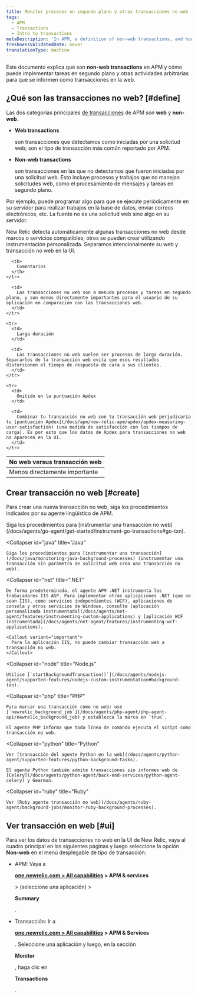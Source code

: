 ```yaml
---
title: Monitor procesos en segundo plano y otras transacciones no web
tags:
  - APM
  - Transactions
  - Intro to transactions
metaDescription: 'In APM, a definition of non-web transactions, and how to custom instrument background tasks and other activity as non-web transactions.'
freshnessValidatedDate: never
translationType: machine
---
```


Este documento explica qué son <DNT>**non-web transactions**</DNT> en APM y cómo puede implementar tareas en segundo plano y otras actividades arbitrarias para que se informen como transacciones en la web.

## ¿Qué son las transacciones no web? [#define]

Las dos categorías principales [de transacciones](/docs/apm/transactions/intro-transactions/transactions-new-relic-apm) de APM son <DNT>**web**</DNT> y <DNT>**non-web**</DNT>.

* <DNT>**Web transactions**</DNT>

  son transacciones que detectamos como iniciadas por una solicitud web; son el tipo de transacción más común reportado por APM.

* <DNT>**Non-web transactions**</DNT>

  son transacciones en las que no detectamos que fueron iniciadas por una solicitud web. Esto incluye procesos y trabajos que no manejan solicitudes web, como el procesamiento de mensajes y tareas en segundo plano.

Por ejemplo, puede programar algo para que se ejecute periódicamente en su servidor para realizar trabajos en la base de datos, enviar correos electrónicos, etc. La fuente no es una solicitud web sino algo en su servidor.

New Relic detecta automáticamente algunas transacciones no web desde marcos o servicios compatibles; otros se pueden crear utilizando instrumentación personalizada. Separamos intencionalmente su web y transacción no web en la UI.

<table>
  <thead>
    <tr>
      <th style={{ width: "200px" }}>
        No web versus transacción web
      </th>

      <th>
        Comentarios
      </th>
    </tr>
  </thead>

  <tbody>
    <tr>
      <td>
        Menos directamente importante
      </td>

      <td>
        Las transacciones no web son a menudo procesos y tareas en segundo plano, y son menos directamente importantes para el usuario de su aplicación en comparación con las transacciones web.
      </td>
    </tr>

    <tr>
      <td>
        Larga duración
      </td>

      <td>
        Las transacciones no web suelen ser procesos de larga duración. Separarlos de la transacción web evita que esos resultados distorsionen el tiempo de respuesta de cara a sus clientes.
      </td>
    </tr>

    <tr>
      <td>
        Omitido en la puntuación Apdex
      </td>

      <td>
        Combinar tu transacción no web con tu transacción web perjudicaría tu [puntuación Apdex](/docs/apm/new-relic-apm/apdex/apdex-measuring-user-satisfaction) (una medida de satisfacción con los tiempos de carga). Es por esto que los datos de Apdex para transacciones no web no aparecen en la UI.
      </td>
    </tr>
  </tbody>
</table>

## Crear transacción no web [#create]

Para crear una nueva transacción no web, siga los procedimientos indicados por su agente lingüístico de APM.

<CollapserGroup>
  <Collapser
    id="go"
    title="Go"
  >
    Siga los procedimientos para [instrumentar una transacción no web](/docs/agents/go-agent/get-started/instrument-go-transactions#go-txn).
  </Collapser>

  <Collapser
    id="java"
    title="Java"
  >
    Siga los procedimientos para [instrumentar una transacción](/docs/java/monitoring-java-background-processes) (instrumentar una transacción sin parámetro de solicitud web crea una transacción no web).
  </Collapser>

  <Collapser
    id="net"
    title=".NET"
  >
    De forma predeterminada, el agente APM .NET instrumenta los trabajadores IIS ASP. Para implementar otras aplicaciones .NET (que no sean IIS), como servicios independientes (WCF), aplicaciones de consola y otros servicios de Windows, consulte [aplicación personalizada instrumentada](/docs/agents/net-agent/features/instrumenting-custom-applications) y [aplicación WCF instrumentada](/docs/agents/net-agent/features/instrumenting-wcf-applications).

    <Callout variant="important">
      Para la aplicación IIS, no puede cambiar transacción web a transacción no web.
    </Callout>
  </Collapser>

  <Collapser
    id="node"
    title="Node.js"
  >
    Utilice [`startBackgroundTransaction()`](/docs/agents/nodejs-agent/supported-features/nodejs-custom-instrumentation#background-txn).
  </Collapser>

  <Collapser
    id="php"
    title="PHP"
  >
    Para marcar una transacción como no web: use [`newrelic_background_job`](/docs/agents/php-agent/php-agent-api/newrelic_background_job) y establezca la marca en `true`.

    El agente PHP informa que toda línea de comando ejecuta el script como transacción no web.
  </Collapser>

  <Collapser
    id="python"
    title="Python"
  >
    Ver [transacción del agente Python en la web](/docs/agents/python-agent/supported-features/python-background-tasks).

    El agente Python también admite transacciones sin informes web de [Celery](/docs/agents/python-agent/back-end-services/python-agent-celery) y Gearman.
  </Collapser>

  <Collapser
    id="ruby"
    title="Ruby"
  >
    Ver [Ruby agente transacción no web](/docs/agents/ruby-agent/background-jobs/monitor-ruby-background-processes).
  </Collapser>
</CollapserGroup>

## Ver transacción en web [#ui]

Para ver los datos de transacciones no web en la UI de New Relic, vaya al cuadro principal en las siguientes páginas y luego seleccione la opción <DNT>**Non-web**</DNT> en el menú desplegable de tipo de transacción:

* APM: Vaya a

  <DNT>**[one.newrelic.com > All capabilities](https://one.newrelic.com/all-capabilities) > APM & services**</DNT>

  \> (seleccione una aplicación) >

  <DNT>**Summary**</DNT>

  .

* Transacción: Ir a

  <DNT>**[one.newrelic.com > All capabilities](https://one.newrelic.com/all-capabilities) > APM & Services**</DNT>

  . Seleccione una aplicación y luego, en la sección

  <DNT>**Monitor**</DNT>

  , haga clic en

  <DNT>**Transactions**</DNT>

  .